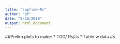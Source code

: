 ```yaml
---
title: "sapflow-Rs"
author: "SP"
date: "9/10/2019"
output: html_document
---
```


##Prelim plots to make:
* TOD/ Rs/Js
* Table w data #s

